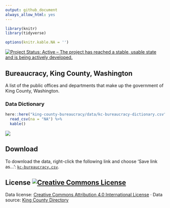 ```yaml
---
output: github_document
always_allow_html: yes
---
```


```r


library(knitr)
library(tidyverse)

options(knitr.kable.NA = '')
```

<a href="http://www.repostatus.org/#active"><img src="http://www.repostatus.org/badges/latest/active.svg" alt="Project Status: Active – The project has reached a stable, usable state and is being actively developed." /></a>

## Bureaucracy, King County, Washington

A list of the public offices and departments that make up the government of King County, Washington.


### Data Dictionary

```r
here::here("king-county-bureaucracy/data/kc-bureaucracy-dictionary.csv") %>% 
  read_csv(na = "NA") %>% 
  kable()
```


![](https://github.com/tiernanmartin/datasets/raw/master/king-county-bureaucracy/resources/kc-org-chart-higher-res.png)

## Download

To download the data, right-click the following link and choose 'Save link as...': [`kc-bureaucracy.csv`](https://github.com/tiernanmartin/datasets/raw/master/king-county-bureaucracy/data/kc-bureaucracy.csv).

## License <a rel="license" href="http://creativecommons.org/licenses/by/4.0/"><img alt="Creative Commons License" style="border-width:0" src="https://i.creativecommons.org/l/by/4.0/80x15.png" /></a>

Data license:   [Creative Commons Attribution 4.0 International License](http://creativecommons.org/licenses/by/4.0/) · Data source: [King County Directory](http://directory.kingcounty.gov/) 